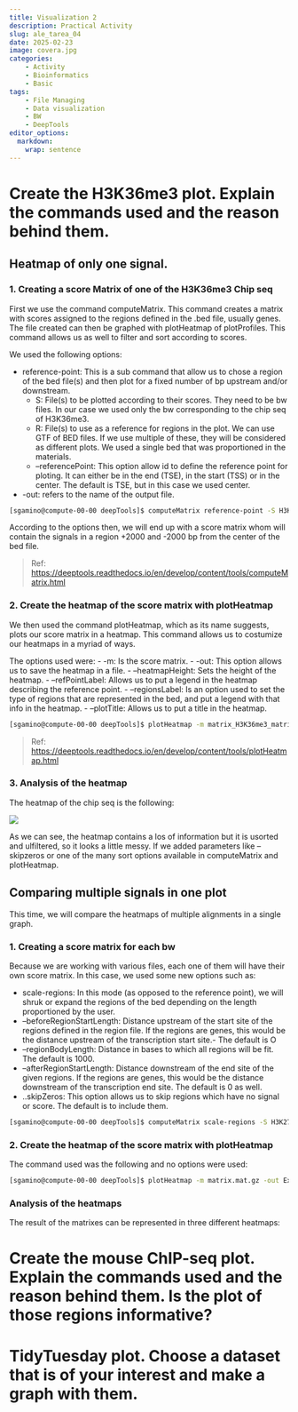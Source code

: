 ```yaml
---
title: Visualization 2
description: Practical Activity
slug: ale_tarea_04
date: 2025-02-23
image: covera.jpg
categories:
    - Activity
    - Bioinformatics
    - Basic
tags:
    - File Managing
    - Data visualization
    - BW
    - DeepTools
editor_options: 
  markdown: 
    wrap: sentence
---
```


# Create the H3K36me3 plot. Explain the commands used and the reason behind them.

## Heatmap of only one signal.

### 1. Creating a score Matrix of one of the H3K36me3 Chip seq

First we use the command computeMatrix.
This command creates a matrix with scores assigned to the regions defined in the .bed file, usually genes.
The file created can then be graphed with plotHeatmap of plotProfiles.
This command allows us as well to filter and sort according to scores.

We used the following options:

-   reference-point: This is a sub command that allow us to chose a region of the bed file(s) and then plot for a fixed number of bp upstream and/or downstream.
    -   S: File(s) to be plotted according to their scores. They need to be bw files. In our case we used only the bw corresponding to the chip seq of H3K36me3.
    -   R: File(s) to use as a reference for regions in the plot. We can use GTF of BED files. If we use multiple of these, they will be considered as different plots. We used a single bed that was proportioned in the materials.
    -   --referencePoint: This option allow id to define the reference point for ploting. It can either be in the end (TSE), in the start (TSS) or in the center. The default is TSE, but in this case we used center.
-   -out: refers to the name of the output file.

```bash
[sgamino@compute-00-00 deepTools]$ computeMatrix reference-point -S H3K36me3.bw -R Human38_genesGencodev39.bed --referencePoint center -a 2000 -b 2000 -out matrix_H3K36me3_matrix.tab.gz
```

According to the options then, we will end up with a score matrix whom will contain the signals in a region +2000 and -2000 bp from the center of the bed file.

> Ref: <https://deeptools.readthedocs.io/en/develop/content/tools/computeMatrix.html>

### 2. Create the heatmap of the score matrix with plotHeatmap

We then used the command plotHeatmap, which as its name suggests, plots our score matrix in a heatmap.
This command allows us to costumize our heatmaps in a myriad of ways.

The options used were: - -m: Is the score matrix.
- -out: This option allows us to save the heatmap in a file.
- --heatmapHeight: Sets the height of the heatmap.
- --refPointLabel: Allows us to put a legend in the heatmap describing the reference point.
- --regionsLabel: Is an option used to set the type of regions that are represented in the bed, and put a legend with that info in the heatmap.
- --plotTitle: Allows us to put a title in the heatmap.

```bash
[sgamino@compute-00-00 deepTools]$ plotHeatmap -m matrix_H3K36me3_matrix.tab.gz -out H3K36me3_genes.png --heatmapHeight 15 --refPointLabel gene.center --regionsLabel genes --plotTitle ' H3K36me3 signal'
```

> Ref: <https://deeptools.readthedocs.io/en/develop/content/tools/plotHeatmap.html>

### 3. Analysis of the heatmap

The heatmap of the chip seq is the following:

![](images/clipboard-3523510445.png)

As we can see, the heatmap contains a los of information but it is usorted and ulfiltered, so it looks a little messy. If we added parameters like --skipzeros or one of the many sort options available in computeMatrix and plotHeatmap.

## Comparing multiple signals in one plot

This time, we will compare the heatmaps of multiple alignments in a single graph.

### 1. Creating a score matrix for each bw

Because we are working with various files, each one of them will have their own score matrix. In this case, we used some new options such as:
 
- scale-regions: In this mode (as opposed to the reference point), we will shruk or expand the regions of the bed depending on the length proportioned by the user.
- --beforeRegionStartLength: Distance upstream of the start site of the regions defined in the region file. If the regions are genes, this would be the distance upstream of the transcription start site.- The default is O
- --regionBodyLength: Distance in bases to which all regions will be fit. The default is 1000.
- --afterRegionStartLength: Distance downstream of the end site of the given regions. If the regions are genes, this would be the distance downstream of the transcription end site. The default is 0 as well.
- ..skipZeros: This option allows us to skip regions which have no signal or score. The default is to include them.

```bash
[sgamino@compute-00-00 deepTools]$ computeMatrix scale-regions -S H3K27me3.bw H3K36me3.bw H3K4me3.bw -R Human38_genesGencodev39.bed -- beforeRegionStartLength 1000 --regionBodyLength 1000 -- afterRegionStartLength 1000 --skipZeros -o matrix.mat.gz
```

### 2. Create the heatmap of the score matrix with plotHeatmap

The command used was the following and no options were used:

```bash
[sgamino@compute-00-00 deepTools]$ plotHeatmap -m matrix.mat.gz -out ExampleHeatmap1.png
```

### Analysis of the heatmaps

The result of the matrixes can be represented in three different heatmaps: 

# Create the mouse ChIP-seq plot. Explain the commands used and the reason behind them. Is the plot of those regions informative?

# TidyTuesday plot. Choose a dataset that is of your interest and make a graph with them.
